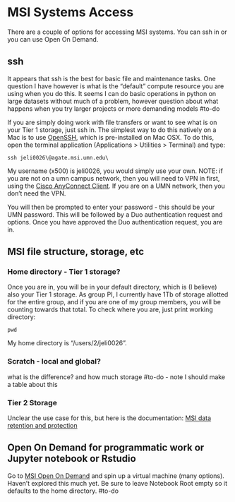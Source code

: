 # MSI Systems Access

There are a couple of options for accessing MSI systems. You can ssh in or you can use Open On Demand.

## ssh

It appears that ssh is the best for basic file and maintenance tasks. One question I have however is what is the "default" compute resource you are using when you do this. It seems I can do basic operations in python on large datasets without much of a problem, however question about what happens when you try larger projects or more demanding models #to-do

If you are simply doing work with file transfers or want to see what is on your Tier 1 storage, just ssh in. The simplest way to do this natively on a Mac is to use [OpenSSH](https://it.umn.edu/services-technologies/resources/use-secure-shell-ssh), which is pre-installed on Mac OSX. To do this, open the terminal application (Applications \> Utilities \> Terminal) and type:

```shell 
ssh jeli0026\@agate.msi.umn.edu\
```

My username (x500) is jeli0026, you would simply use your own. NOTE: if you are not on a umn campus network, then you will need to VPN in first, using the [Cisco AnyConnect Client](https://it.umn.edu/services-technologies/virtual-private-network-vpn). If you are on a UMN network, then you don't need the VPN.

You will then be prompted to enter your password - this should be your UMN password. This will be followed by a Duo authentication request and options. Once you have approved the Duo authentication request, you are in.

## MSI file structure, storage, etc

### Home directory - Tier 1 storage?

Once you are in, you will be in your default directory, which is (I believe) also your Tier 1 storage. As group PI, I currently have 1Tb of storage allotted for the entire group, and if you are one of my group members, you will be counting towards that total. To check where you are, just print working directory:

```shell 
pwd
```

My home directory is "/users/2/jeli0026".

### Scratch - local and global?

what is the difference? and how much storage #to-do - note I should make a table about this

### Tier 2 Storage

Unclear the use case for this, but here is the documentation: [MSI data retention and protection](https://msi.umn.edu/about-msi/policies/data-retention-and-protection)

## Open On Demand for programmatic work or Jupyter notebook or Rstudio

Go to [MSI Open On Demand](https://msi.umn.edu/about-msi-services/interactive-hpc/open-ondemand) and spin up a virtual machine (many options). Haven't explored this much yet. Be sure to leave Notebook Root empty so it defaults to the home directory. #to-do

